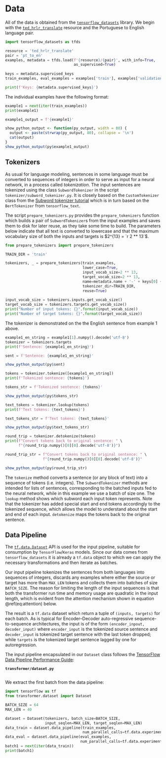 # Data {#data}

All of the data is obtained from the [`tensorflow_datasets`](https://www.tensorflow.org/datasets "TensorFlow Datasets: a collection of ready-to-use datasets") library. We begin with the [`ted_hrlr_translate`](https://www.tensorflow.org/datasets/catalog/ted_hrlr_translate "Data sets derived from TED talk transcripts for comparing similar language pairs where one is high resource and the other is low resource") resource and the Portuguese to English language pair.
```python
import tensorflow_datasets as tfds

resource = 'ted_hrlr_translate'
pair = 'pt_to_en'
examples, metadata = tfds.load(f'{resource}/{pair}', with_info=True,
                               as_supervised=True)
                               
keys = metadata.supervised_keys
train_examples, eval_examples = examples['train'], examples['validation']

print(f'Keys: {metadata.supervised_keys}')
```

The individual examples have the following format:

```python
example1 = next(iter(train_examples))
print(example1)
```

```python
example1_output = f'{example1}'
```

```r
show_python_output <- function(py_output, width = 80) {
  output <- paste(strwrap(py_output, 80), collapse = '\n')
  cat(output)
}
show_python_output(py$example1_output)
```
## Tokenizers

As usual for language modeling, sentences in some language must be converted to sequences of integers in order to serve as input for a neural network, in a process called *tokenization*.
The input sentences are tokenized using the class `SubwordTokenizer` in the script `tokenizer/subword_tokenizer.py`. It is closely based on the `CustomTokenizer` class from the [Subword tokenizer tutorial](https://www.tensorflow.org/text/guide/subwords_tokenizer "Subword tokenizers") which is in turn based on the `BertTokenizer` from `tensorflow_text`. 

The script `prepare_tokenizers.py` provides the `prepare_tokenizers` function which builds a pair of `SubwordTokenizer`s from the input examples and saves them to disk for later reuse, as they take some time to build. The parameters below indicate that all text is converted to lowercase and that the maximum vocabulary size of both the inputs and targets is $2^{13} = `r 2 ** 13`$.

```python
from prepare_tokenizers import prepare_tokenizers

TRAIN_DIR = 'train'

tokenizers, _ = prepare_tokenizers(train_examples,
                                   lower_case=True,
                                   input_vocab_size=2 ** 13,
                                   target_vocab_size=2 ** 13,
                                   name=metadata.name + '-' + keys[0] + '_to_' + keys[1],
                                   tokenizer_dir=TRAIN_DIR,
                                   reuse=True)
                                
input_vocab_size = tokenizers.inputs.get_vocab_size()
target_vocab_size = tokenizers.targets.get_vocab_size()
print("Number of input tokens: {}".format(input_vocab_size))
print("Number of target tokens: {}".format(target_vocab_size))
```

The tokenizer is demonstrated on the the English sentence from example 1 above. 

```python
example1_en_string = example1[1].numpy().decode('utf-8')
tokenizer = tokenizers.targets
print(f'Sentence: {example1_en_string}')
```

```python
sent = f'Sentence: {example1_en_string}'
```

```r
show_python_output(py$sent)
```

```python
tokens = tokenizer.tokenize([example1_en_string])
print(f'Tokenized sentence: {tokens}')
```

```python
tokens_str = f'Tokenized sentence: {tokens}'
```

```r
show_python_output(py$tokens_str)
```

```python
text_tokens = tokenizer.lookup(tokens)
print(f'Text tokens: {text_tokens}')
```

```python
text_tokens_str = f'Text tokens: {text_tokens}'
```

```r
show_python_output(py$text_tokens_str)
```

```python
round_trip = tokenizer.detokenize(tokens)
print(f"Convert tokens back to original sentence: " \
      f"{round_trip.numpy()[0][0].decode('utf-8')}")
```

```python
round_trip_str = f"Convert tokens back to original sentence: " \
                 f"{round_trip.numpy()[0][0].decode('utf-8')}"
```

```r
show_python_output(py$round_trip_str)
```

The `tokenize` method converts a sentence (or any block of text) into a sequence of tokens (i.e. integers). 
The `SubwordTokenizer` methods are intended for lists of sentences, corresponding to the batched inputs fed to the neural network, while in this example we use a batch of size one. 
The `lookup` method shows which subword each input token represents.
Note that the tokenizer has added special start and end tokens accordingly to the tokenized sequence, which allows the model to understand about the start and end of each input. 
`detokenize` maps the tokens back to the original sentence. 

## Data Pipeline

The [`tf.data.Dataset`](https://www.tensorflow.org/api_docs/python/tf/data/Dataset "tf.data.Dataset") API is used for the input pipeline, suitable for consumption by `TensorFlow`/`Keras` models. Since our data comes from `tensorflow_datasets` it is already a `tf.data` object to which we can apply the necessary transformations and then iterate as batches. 

Our input pipeline tokenizes the sentences from both languages into sequences of integers, discards any examples where either the source or target has more than `MAX_LEN` tokens and collects them into batches of size `BATCH_SIZE`. The reason for limiting the length of the input sequences is that both the transformer run time and memory usage are quadratic in the input length, which is evident from the attention mechanism shown in equation \@ref(eq:attention) below. 

The result is a `tf.data` dataset which return a tuple of `(inputs, targets)` for each batch. As is typical for Encoder--Decoder auto-regressive sequence-to-sequence architectures, the input is of the form `(encoder_inpout, decoder_input)` where `encoder_input` is the tokenized source sentence and `decoder_input` is tokenized target sentence with the last token dropped; 
while `targets` is the tokenized target sentence lagged by one for autoregression. 

The input pipeline encapsulated in our `Dataset` class follows the [TensorFlow Data Pipeline Performance Guide](https://www.tensorflow.org/guide/data_performance "Better performance with the tf.data API"):

**`transformer/dataset.py`**
```python
```

We extract the first batch from the data pipeline:

```python
import tensorflow as tf
from transformer.dataset import Dataset

BATCH_SIZE = 64
MAX_LEN = 40

dataset = Dataset(tokenizers, batch_size=BATCH_SIZE, 
                  input_seqlen=MAX_LEN, target_seqlen=MAX_LEN)
data_train = dataset.data_pipeline(train_examples, 
                                   num_parallel_calls=tf.data.experimental.AUTOTUNE)    
data_eval = dataset.data_pipeline(eval_examples, 
                                  num_parallel_calls=tf.data.experimental.AUTOTUNE)                           
batch1 = next(iter(data_train))
print(batch1)
```
